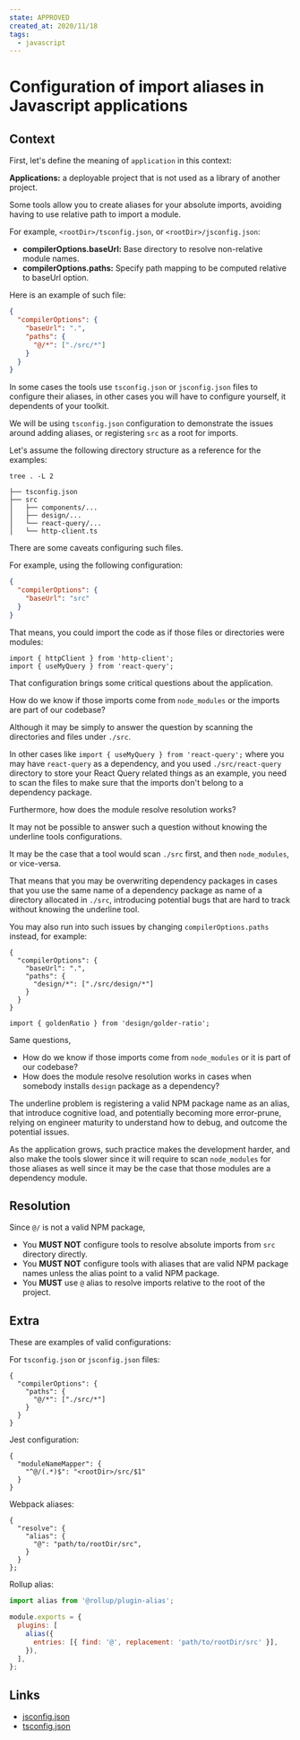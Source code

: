 ```yaml
---
state: APPROVED
created_at: 2020/11/18
tags:
  - javascript
---
```


# Configuration of import aliases in Javascript applications

## Context

First, let's define the meaning of `application` in this context:

**Applications:** a deployable project that is not used as a library of another
project.

Some tools allow you to create aliases for your absolute imports, avoiding
having to use relative path to import a module.

For example, `<rootDir>/tsconfig.json`, or `<rootDir>/jsconfig.json`:

- **compilerOptions.baseUrl:** Base directory to resolve non-relative module
  names.
- **compilerOptions.paths:** Specify path mapping to be computed relative to
  baseUrl option.

Here is an example of such file:

```json
{
  "compilerOptions": {
    "baseUrl": ".",
    "paths": {
      "@/*": ["./src/*"]
    }
  }
}
```

In some cases the tools use `tsconfig.json` or `jsconfig.json` files
to configure their aliases, in other cases you will have to configure yourself,
it dependents of your toolkit.

We will be using `tsconfig.json` configuration to demonstrate the issues around
adding aliases, or registering `src` as a root for imports.

Let's assume the following directory structure as a reference for the examples:

```text
tree . -L 2

├── tsconfig.json
├── src
│   ├── components/...
│   ├── design/...
│   └── react-query/...
│   └── http-client.ts
```

There are some caveats configuring such files.

For example, using the following configuration:

```json
{
  "compilerOptions": {
    "baseUrl": "src"
  }
}
```

That means, you could import the code as if those files or directories were
modules:

```tsx
import { httpClient } from 'http-client';
import { useMyQuery } from 'react-query';
```

That configuration brings some critical questions about the application.

How do we know if those imports come from `node_modules` or the imports are
part of our codebase?

Although it may be simply to answer the question by scanning the directories and
files under `./src`.

In other cases like `import { useMyQuery } from 'react-query';` where you
may have `react-query` as a dependency, and you used `./src/react-query`
directory to store your React Query related things as an example, you need to
scan the files to make sure that the imports don't belong to a dependency
package.

Furthermore, how does the module resolve resolution works?

It may not be possible to answer such a question without knowing the underline
tools configurations.

It may be the case that a tool would scan `./src` first, and then `node_modules`,
or vice-versa.

That means that you may be overwriting dependency packages in cases that you
use the same name of a dependency package as name of a directory allocated in
`./src`, introducing potential bugs that are hard to track without knowing
the underline tool.

You may also run into such issues by changing `compilerOptions.paths` instead,
for example:

```jsonc
{
  "compilerOptions": {
    "baseUrl": ".",
    "paths": {
      "design/*": ["./src/design/*"]
    }
  }
}
```

```tsx
import { goldenRatio } from 'design/golder-ratio';
```

Same questions,

- How do we know if those imports come from `node_modules` or it is part of our
  codebase?
- How does the module resolve resolution works in cases when somebody installs
  `design` package as a dependency?

The underline problem is registering a valid NPM package name as an alias,
that introduce cognitive load, and potentially becoming more error-prune,
relying on engineer maturity to understand how to debug, and outcome the
potential issues.

As the application grows, such practice makes the development harder, and also
make the tools slower since it will require to scan `node_modules` for those
aliases as well since it may be the case that those modules are a dependency
module.

## Resolution

Since `@/` is not a valid NPM package,

- You **MUST NOT** configure tools to resolve absolute imports from `src`
  directory directly.
- You **MUST NOT** configure tools with aliases that are valid NPM package names
  unless the alias point to a valid NPM package.
- You **MUST** use `@` alias to resolve imports relative to the root of the
  project.

## Extra

These are examples of valid configurations:

For `tsconfig.json` or `jsconfig.json` files:

```jsonc
{
  "compilerOptions": {
    "paths": {
      "@/*": ["./src/*"]
    }
  }
}
```

Jest configuration:

```jsonc
{
  "moduleNameMapper": {
    "^@/(.*)$": "<rootDir>/src/$1"
  }
}
```

Webpack aliases:

```jsonc
{
  "resolve": {
    "alias": {
      "@": "path/to/rootDir/src",
    }
  }
};
```

Rollup alias:

```js
import alias from '@rollup/plugin-alias';

module.exports = {
  plugins: [
    alias({
      entries: [{ find: '@', replacement: 'path/to/rootDir/src' }],
    }),
  ],
};
```

## Links

- [jsconfig.json](https://code.visualstudio.com/docs/languages/jsconfig)
- [tsconfig.json](https://www.typescriptlang.org/tsconfig)
